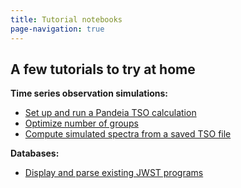```yaml
---
title: Tutorial notebooks
page-navigation: true
---
```


## A few tutorials to try at home

**Time series observation simulations:**

- [Set up and run a Pandeia TSO calculation](tutorials_tso_run.qmd)
- [Optimize number of groups](tutorials_tso_optimize.qmd)
- [Compute simulated spectra from a saved TSO file](tutorials_tso_post_processing.qmd)

**Databases:**

- [Display and parse existing JWST programs](tutorials_jwst_programs.qmd)
